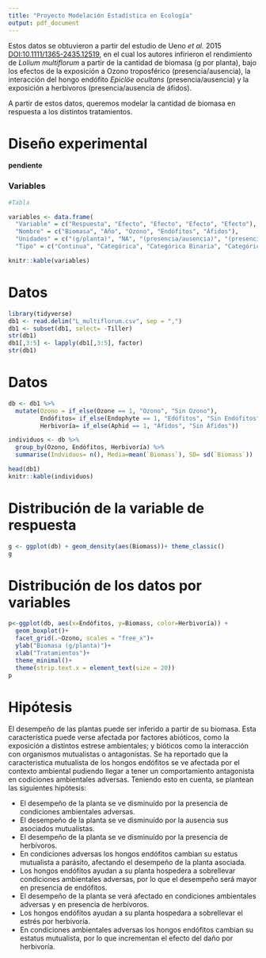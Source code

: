 ```yaml
---
title: "Proyecto Modelación Estadística en Ecología"
output: pdf_document
---
```


Estos datos se obtuvieron a partir del estudio de Ueno *et al.* 2015 [DOI:10.1111/1365-2435.12519](https://doi.org/10.1111/1365-2435.12519), en el cual los autores infirieron el rendimiento de *Lolium multiflorum* a partir de la cantidad de biomasa (g por planta), bajo los efectos de la exposición a Ozono troposférico (presencia/ausencia), la interacción del hongo endófito *Epiclöe ocultans* (presencia/ausencia) y la exposición a herbívoros (presencia/ausencia de áfidos).

A partir de estos datos, queremos modelar la cantidad de biomasa en respuesta a los distintos tratamientos.

# Diseño experimental


**pendiente**

### Variables


```r
#Tabla

variables <- data.frame(
  "Variable" = c("Respuesta", "Efecto", "Efecto", "Efecto", "Efecto"), 
  "Nombre" = c("Biomasa", "Año", "Ozono", "Endófitos", "Áfidos"), 
  "Unidades" = c("(g/planta)", "NA", "(presencia/ausencia)", "(presencia/ausencia)", "(presencia/ausencia)"),
  "Tipo" = c("Continua", "Categórica", "Categórica Binaria", "Categórica Binaria", "Categórica Binaria"))

knitr::kable(variables)
```


# Datos

```r
library(tidyverse)
db1 <- read.delim("L_multiflorum.csv", sep = ",")
db1 <- subset(db1, select= -Tiller)
str(db1)
db1[,3:5] <- lapply(db1[,3:5], factor)
str(db1)

```

# Datos
```r
db <- db1 %>% 
  mutate(Ozono = if_else(Ozone == 1, "Ozono", "Sin Ozono"),
         Endófitos= if_else(Endophyte == 1, "Edófitos", "Sin Endófitos"),
         Herbivoría= if_else(Aphid == 1, "Áfidos", "Sin Áfidos"))

individuos <- db %>% 
  group_by(Ozono, Endófitos, Herbivoría) %>% 
  summarise(Indviduos= n(), Media=mean(`Biomass`), SD= sd(`Biomass`))
```

```r
head(db1)
knitr::kable(individuos)
```

# Distribución de la variable de respuesta
```r
g <- ggplot(db) + geom_density(aes(Biomass))+ theme_classic()
g
```

# Distribución de los datos por variables
```r
p<-ggplot(db, aes(x=Endófitos, y=Biomass, color=Herbivoría)) +
  geom_boxplot()+
  facet_grid(.~Ozono, scales = "free_x")+
  ylab("Biomasa (g/planta)")+
  xlab("Tratamientos")+
  theme_minimal()+
  theme(strip.text.x = element_text(size = 20))
p
```


# Hipótesis

El desempeño de las plantas puede ser inferido a partir de su biomasa. Esta característica puede verse afectada por factores abióticos, como la exposición a distintos estrese ambientales; y bióticos como la interacción con organismos mutualistas o antagonistas. Se ha reportado que la caracteristica mutualista de los hongos endófitos se ve afectada por el contexto ambiental pudiendo llegar a tener un comportamiento antagonista en codiciones ambientales adversas. Teniendo esto en cuenta, se plantean las siguientes hipótesis:


* El desempeño de la planta se ve disminuído por la presencia de condiciones ambientales adversas.
* El desempeño de la planta se ve disminuído por la ausencia sus asociados mutualistas.
* El desempeño de la planta se ve disminuído por la presencia de herbívoros.
* En condiciones adversas los hongos endófitos cambian su estatus mutualista a parásito, afectando el desempeño de la planta asociada. 
* Los hongos endófitos ayudan a su planta hospedera a sobrellevar condiciones ambientales adversas, por lo que el desempeño será mayor en presencia de endófitos. 
* El desempeño de la planta se verá afectado en condiciones ambientales adversas y en presencia de herbívoros.
* Los hongos endófitos ayudan a su planta hospedara a sobrellevar el estrés por herbivoría.
* En condiciones ambientales adversas los hongos endófitos cambian su estatus mutualista, por lo que incrementan el efecto del daño por herbivoría. 
